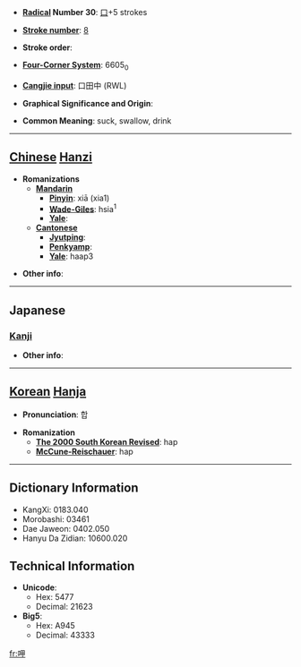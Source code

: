 * '''[[Wiktionary:Chinese radical index| Radical]] Number 30''': [[Wiktionary:Chinese radical index 口|口]]+5 strokes

* '''[[Wiktionary:Chinese total strokes index|Stroke number]]''': [[Wiktionary:Chinese total strokes index 8|8]]

* '''Stroke order''': 

* '''[[Wiktionary:Chinese four corner index|Four-Corner System]]''': 6605<sub>0</sub>

* '''[[Wiktionary:Chinese Cangjie index|Cangjie input]]''': 口田中 (RWL)

* '''Graphical Significance and Origin''': 

* '''Common Meaning''': suck, swallow, drink

----

== [[Chinese]] [[Hanzi]] ==

* '''Romanizations'''
** '''[[Mandarin]]'''
*** '''[[Pinyin]]''': xiā (xia1)
*** '''[[Wade-Giles]]''': hsia<sup>1</sup>
*** '''[[Yale]]''': 
** '''[[Cantonese]]'''
*** '''[[Jyutping]]''':
*** '''[[Penkyamp]]''': 
*** '''[[Yale]]''': haap3

* '''Other info''': 

----

==Japanese==
===[[Kanji]]===
{{kanji|on readings=[[こう]] (kō)|kun readings=[[すう]] (suu), [[あおる]] (aoru)}}

* '''Other info''':  

----

== [[Korean]] [[Hanja]] ==

* '''Pronunciation''': 합

* '''Romanization'''
** '''[[The 2000 South Korean Revised Romanization|The 2000 South Korean Revised]]''': hap
** '''[[McCune-Reischauer]]''': hap

----

== Dictionary Information ==

* KangXi: 0183.040
* Morobashi: 03461
* Dae Jaweon: 0402.050
* Hanyu Da Zidian: 10600.020

== Technical Information ==

* '''Unicode''':
** Hex: 5477
** Decimal: 21623
* '''Big5''':
** Hex: A945
** Decimal: 43333

[[fr:呷]]